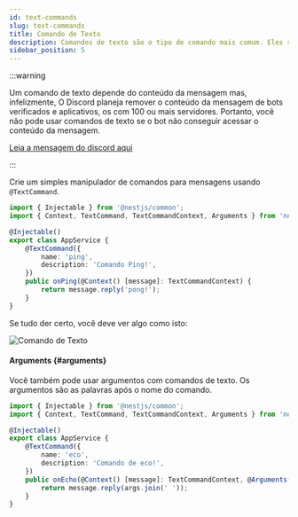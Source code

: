 ```yaml
---
id: text-commands
slug: text-commands
title: Comando de Texto
description: Comandos de texto são o tipo de comando mais comum. Eles são usados para enviar uma mensagem ao canal.
sidebar_position: 5
---
```


:::warning

Um comando de texto depende do conteúdo da mensagem mas, infelizmente, O Discord planeja remover o conteúdo da mensagem de bots verificados e
aplicativos, os com 100 ou mais servidores. Portanto, você não pode usar comandos de texto se o bot não conseguir acessar o conteúdo da mensagem.

[Leia a mensagem do discord aqui](https://support-dev.discord.com/hc/en-us/articles/4404772028055-Message-Content-Access-Deprecation-for-Verified-Bots)

:::

Crie um simples manipulador de comandos para mensagens usando `@TextCommand`.

```typescript title="src/app.service.ts"
import { Injectable } from '@nestjs/common';
import { Context, TextCommand, TextCommandContext, Arguments } from 'necord';

@Injectable()
export class AppService {
    @TextCommand({
        name: 'ping',
        description: 'Comando Ping!',
    })
    public onPing(@Context() [message]: TextCommandContext) {
        return message.reply('pong!');
    }
}
```

Se tudo der certo, você deve ver algo como isto:

![Comando de Texto](/img/content/text_command.png "Text Command")

#### Arguments {#arguments}

Você também pode usar argumentos com comandos de texto. Os argumentos são as palavras após o nome do comando.

```typescript title="src/app.service.ts"
import { Injectable } from '@nestjs/common';
import { Context, TextCommand, TextCommandContext, Arguments } from 'necord';

@Injectable()
export class AppService {
    @TextCommand({
        name: 'eco',
        description: 'Comando de eco!',
    })
    public onEcho(@Context() [message]: TextCommandContext, @Arguments() args: string[]) {
        return message.reply(args.join(' '));
    }
}
```
